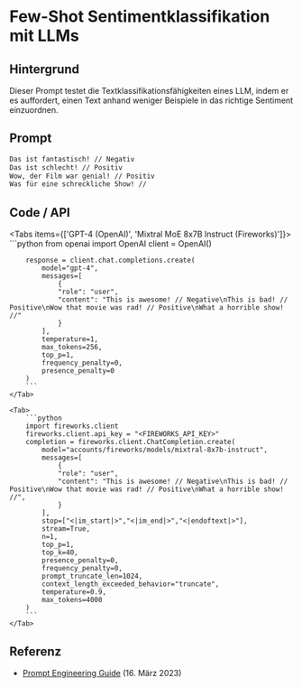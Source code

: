 # Few-Shot Sentimentklassifikation mit LLMs


## Hintergrund

Dieser Prompt testet die Textklassifikationsfähigkeiten eines LLM, indem er es auffordert, einen Text anhand weniger Beispiele in das richtige Sentiment einzuordnen.

## Prompt

```markdown
Das ist fantastisch! // Negativ
Das ist schlecht! // Positiv
Wow, der Film war genial! // Positiv
Was für eine schreckliche Show! //
```

## Code / API

<Tabs items={['GPT-4 (OpenAI)', 'Mixtral MoE 8x7B Instruct (Fireworks)']}>
    <Tab>
        ```python
        from openai import OpenAI
        client = OpenAI()

        response = client.chat.completions.create(
            model="gpt-4",
            messages=[
                {
                "role": "user",
                "content": "This is awesome! // Negative\nThis is bad! // Positive\nWow that movie was rad! // Positive\nWhat a horrible show! //"
                }
            ],
            temperature=1,
            max_tokens=256,
            top_p=1,
            frequency_penalty=0,
            presence_penalty=0
        )
        ```
    </Tab>

    <Tab>
        ```python
        import fireworks.client
        fireworks.client.api_key = "<FIREWORKS_API_KEY>"
        completion = fireworks.client.ChatCompletion.create(
            model="accounts/fireworks/models/mixtral-8x7b-instruct",
            messages=[
                {
                "role": "user",
                "content": "This is awesome! // Negative\nThis is bad! // Positive\nWow that movie was rad! // Positive\nWhat a horrible show! //",
                }
            ],
            stop=["<|im_start|>","<|im_end|>","<|endoftext|>"],
            stream=True,
            n=1,
            top_p=1,
            top_k=40,
            presence_penalty=0,
            frequency_penalty=0,
            prompt_truncate_len=1024,
            context_length_exceeded_behavior="truncate",
            temperature=0.9,
            max_tokens=4000
        )
        ```
    </Tab>

</Tabs>

## Referenz

- [Prompt Engineering Guide](https://promptingguide.agie.ai/techniques/fewshot) (16. März 2023)
